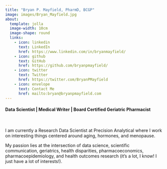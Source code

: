 ```yaml
---
title: "Bryan P. Mayfield, PharmD, BCGP"
image: images/Bryan_Mayfield.jpg
about: 
  template: jolla
  image-width: 10cm
  image-shape: round
  links: 
    - icon: linkedin
      text: LinkedIn
      href: https://www.linkedin.com/in/bryanmayfield/
    - icon: github
      text: GitHub
      href: https://github.com/bryanpmayfield/
    - icon: twitter
      text: Twitter
      href: https://twitter.com/BryanPMayfield
    - icon: envelope
      text: Contact Me 
      href: mailto:bryan@bryanpmayfield.com
---
```


#### Data Scientist \| Medical Writer \| Board Certified Geriatric Pharmacist

<br/>

I am currently a Research Data Scientist at Precision Analytical where I work on interesting things centered around aging, hormones, and menopause.

My passion lies at the intersection of data science, scientific communication, geriatrics, health disparities, pharmacoeconomics, pharmacoepidemiology, and health outcomes research (it's a lot, I know! I just have a lot of interests!).
